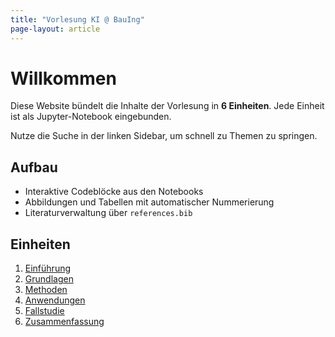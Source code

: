 ```yaml
---
title: "Vorlesung KI @ BauIng"
page-layout: article
---
```


# Willkommen

Diese Website bündelt die Inhalte der Vorlesung in **6 Einheiten**. Jede Einheit ist als Jupyter-Notebook eingebunden.

::: callout-tip
Nutze die Suche in der linken Sidebar, um schnell zu Themen zu springen.
:::

## Aufbau
- Interaktive Codeblöcke aus den Notebooks
- Abbildungen und Tabellen mit automatischer Nummerierung
- Literaturverwaltung über `references.bib`

## Einheiten
1. [Einführung](notebooks/01-einleitung.ipynb)  
2. [Grundlagen](notebooks/02-grundlagen.ipynb)  
3. [Methoden](notebooks/03-methoden.ipynb)  
4. [Anwendungen](notebooks/04-anwendungen.ipynb)  
5. [Fallstudie](notebooks/05-fallstudie.ipynb)  
6. [Zusammenfassung](notebooks/06-zusammenfassung.ipynb)
